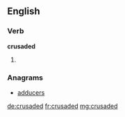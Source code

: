 ==English==

===Verb===
'''crusaded'''

# {{past of|crusade}}

===Anagrams===
* [[adducers#English|adducers]]

[[de:crusaded]]
[[fr:crusaded]]
[[mg:crusaded]]